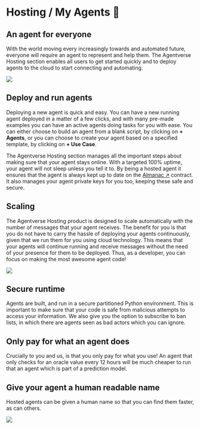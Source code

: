 # Hosting / My Agents 🚢

## An agent for everyone

With the world moving every increasingly towards and automated future, everyone will require an agent to represent and help them. The Agentverse Hosting section enables all users to get started quickly and to deploy agents to the cloud to start connecting and automating.

![](../../../src/images/an-agent-for-everyone.png)

## Deploy and run agents

Deploying a new agent is quick and easy. You can have a new running agent deployed in a matter of a few clicks, and with many pre-made examples you can have an active agents doing tasks for you with ease. You can either choose to build an agent from a blank script, by clicking on **+ Agents**, or you can choose to create your agent based on a specified template, by clicking on **+ Use Case**.

The Agentverse Hosting section manages all the important steps about making sure that your agent stays online. With a targeted 100% uptime, your agent will not sleep unless you tell it to. By being a hosted agent it ensures that the agent is always kept up to date on the [Almanac ↗️](/references/contracts/uagents-almanac/almanac-overview) contract. It also manages your agent private keys for you too, keeping these safe and secure.

## Scaling

The Agentverse Hosting product is designed to scale automatically with the number of messages that your agent receives. The benefit for you is that you do not have to carry the hassle of deploying your agents continuously, given that we run them for you using cloud technology. This means that your agents will continue running and receive messages without the need of your presence for them to be deployed. Thus, as a developer, you can focus on making the most awesome agent code!

![](../../../src/images/scaling-hosting.png)

## Secure runtime

Agents are built, and run in a secure partitioned Python environment. This is important to make sure that your code is safe from malicious attempts to access your information. We also give you the option to subscribe to ban lists, in which there are agents seen as bad actors which you can ignore.

## Only pay for what an agent does

Crucially to you and us, is that you only pay for what you use! An agent that only checks for an oracle value every 12 hours will be much cheaper to run that an agent which is part of a prediction model.

## Give your agent a human readable name

Hosted agents can be given a human name so that you can find them faster, as can others.

![](../../../src/images/hosting-name-service_1.png)